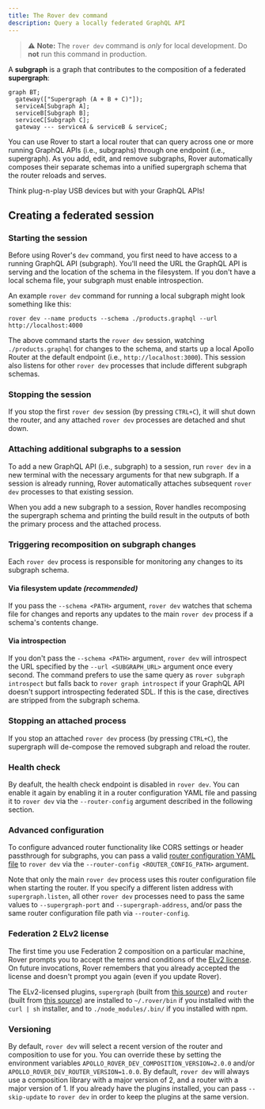 ```yaml
---
title: The Rover dev command
description: Query a locally federated GraphQL API
---
```


> ⚠️ **Note:** The `rover dev` command is _only_ for local development. Do **not** run this command in production.

A **subgraph** is a graph that contributes to the composition of a federated **supergraph**:

```mermaid
graph BT;
  gateway(["Supergraph (A + B + C)"]);
  serviceA[Subgraph A];
  serviceB[Subgraph B];
  serviceC[Subgraph C];
  gateway --- serviceA & serviceB & serviceC;
```

You can use Rover to start a local router that can query across one or more running GraphQL APIs (i.e., subgraphs)
through one endpoint (i.e., supergraph). As you add, edit, and remove subgraphs, Rover automatically
composes their separate schemas into a unified supergraph schema that the router reloads and serves. 

Think plug-n-play USB devices but with your GraphQL APIs!

## Creating a federated session

### Starting the session

Before using Rover's `dev` command, you first need to have access to a running GraphQL API (subgraph). You'll need the URL the GraphQL API is serving and the location of the schema in the filesystem. If you don't have a local schema file, your subgraph must enable introspection.

An example `rover dev` command for running a local subgraph might look something like this:

`rover dev --name products --schema ./products.graphql --url http://localhost:4000`

The above command starts the `rover dev` session, watching `./products.graphql` for changes to the schema, and starts up a local Apollo Router at the default endpoint (i.e., `http://localhost:3000`). This session also listens for other `rover dev` processes that include different subgraph schemas.

### Stopping the session

If you stop the first `rover dev` session (by pressing `CTRL+C`), it will shut down the router, and any attached `rover dev` processes are detached and shut down.

### Attaching additional subgraphs to a session

To add a new GraphQL API (i.e., subgraph) to a session, run `rover dev` in a new terminal with the necessary arguments for that new subgraph. If a session is already running, Rover automatically attaches subsequent `rover dev` processes to that existing session.

When you add a new subgraph to a session, Rover handles recomposing the supergraph schema and printing the build result in the outputs of both the primary process and the attached process.

### Triggering recomposition on subgraph changes

Each `rover dev` process is responsible for monitoring any changes to its subgraph schema.

#### Via filesystem update _(recommended)_

If you pass the `--schema <PATH>` argument, `rover dev` watches that schema file for changes and reports any updates to the main `rover dev` process if a schema's contents change.

#### Via introspection

If you don't pass the `--schema <PATH>` argument, `rover dev` will introspect the URL specified by the `--url <SUBGRAPH_URL>` argument once every second. The command prefers to use the same query as `rover subgraph introspect` but falls back to `rover graph introspect` if your GraphQL API doesn't support introspecting federated SDL. If this is the case, directives are stripped from the subgraph schema.

### Stopping an attached process

If you stop an attached `rover dev` process (by pressing `CTRL+C`), the supergraph will de-compose the removed subgraph and reload the router.

### Health check

By deafult, the health check endpoint is disabled in `rover dev`. You can enable it again by enabling it in a router configuration YAML file and passing it to `rover dev` via the `--router-config` argument described in the following section.

### Advanced configuration

To configure advanced router functionality like CORS settings or header passthrough for subgraphs, you can pass a valid [router configuration YAML file](/router/configuration/overview#yaml-config-file) to `rover dev` via the `--router-config <ROUTER_CONFIG_PATH>` argument.

Note that only the main `rover dev` process uses this router configuration file when starting the router. If you specify a different listen address with `supergraph.listen`, all other `rover dev` processes need to pass the same values to `--supergraph-port` and `--supergraph-address`, and/or pass the same router configuration file path via `--router-config`.

### Federation 2 ELv2 license

The first time you use Federation 2 composition on a particular machine, Rover prompts you to accept the terms and conditions of the [ELv2 license](https://www.apollographql.com/docs/resources/elastic-license-v2-faq/). On future invocations, Rover remembers that you already accepted the license and doesn't prompt you again (even if you update Rover).

The ELv2-licensed plugins, `supergraph` (built from [this source](https://github.com/apollographql/federation-rs)) and `router` (built from [this source](https://github.com/apollographql/router)) are installed to `~/.rover/bin` if you installed with the `curl | sh` installer, and to `./node_modules/.bin/` if you installed with npm.

### Versioning

By default, `rover dev` will select a recent version of the router and composition to use for you. You can override these by setting the environment variables `APOLLO_ROVER_DEV_COMPOSITION_VERSION=2.0.0` and/or `APOLLO_ROVER_DEV_ROUTER_VERSION=1.0.0`. By default, `rover dev` will always use a composition library with a major version of 2, and a router with a major version of 1. If you already have the plugins installed, you can pass `--skip-update` to `rover dev` in order to keep the plugins at the same version.

